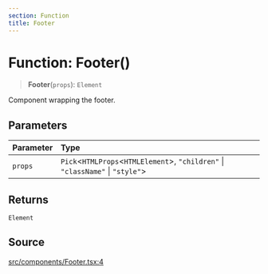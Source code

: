 ```yaml
---
section: Function
title: Footer
---
```


# Function: Footer()

> **Footer**(`props`): `Element`

Component wrapping the footer.

## Parameters

| Parameter | Type |
| :------ | :------ |
| `props` | `Pick`\<`HTMLProps`\<`HTMLElement`\>, `"children"` \| `"className"` \| `"style"`\> |

## Returns

`Element`

## Source

[src/components/Footer.tsx:4](https://github.com/gpbl/react-day-picker/blob/854070dd0/src/components/Footer.tsx#L4)
